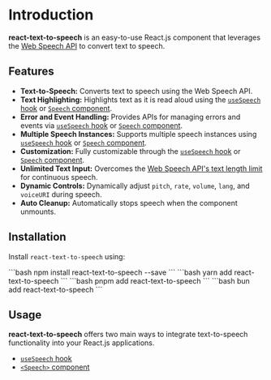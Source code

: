 
# Introduction

**react-text-to-speech** is an easy-to-use React.js component that leverages the [Web Speech API](https://developer.mozilla.org/en-US/docs/Web/API/Web_Speech_API) to convert text to speech.

## Features

- **Text-to-Speech:** Converts text to speech using the Web Speech API.
- **Text Highlighting:** Highlights text as it is read aloud using the [`useSpeech` hook](/docs/usage/useSpeech#highlight-text) or [`Speech` component](/docs/usage/speech#highlight-text).
- **Error and Event Handling:** Provides APIs for managing errors and events via [`useSpeech` hook](/docs/usage/useSpeech#handling-errors-and-events) or [`Speech` component](/docs/usage/speech#handling-errors-and-events).
- **Multiple Speech Instances:** Supports multiple speech instances using [`useSpeech` hook](/docs/usage/useSpeech#multiple-instance-usage) or [`Speech` component](/docs/usage/speech#multiple-instance-usage).
- **Customization:** Fully customizable through the [`useSpeech` hook](/docs/usage/useSpeech) or [`Speech` component](/docs/usage/speech#full-customization).
- **Unlimited Text Input:** Overcomes the [Web Speech API's text length limit](https://developer.mozilla.org/en-US/docs/Web/API/SpeechSynthesisUtterance/text) for continuous speech.
- **Dynamic Controls:** Dynamically adjust `pitch`, `rate`, `volume`, `lang`, and `voiceURI` during speech.
- **Auto Cleanup:** Automatically stops speech when the component unmounts.

## Installation

Install `react-text-to-speech` using:

<Tabs>
<TabItem value="npm" label="npm">
```bash
npm install react-text-to-speech --save
```
</TabItem>
<TabItem value="yarn" label="yarn">
```bash 
yarn add react-text-to-speech
```
</TabItem>
<TabItem value="pnpm" label="pnpm">
```bash 
pnpm add react-text-to-speech
```
</TabItem>
<TabItem value="bun" label="bun">
```bash 
bun add react-text-to-speech
```
</TabItem>
</Tabs>

## Usage

**react-text-to-speech** offers two main ways to integrate text-to-speech functionality into your React.js applications.

- [`useSpeech` hook](/docs/usage/useSpeech)
- [`<Speech>` component](/docs/usage/speech)
